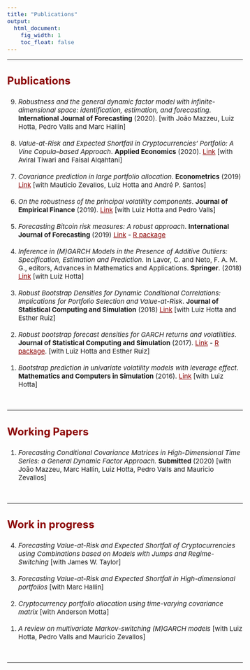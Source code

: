 ```yaml
---
title: "Publications"
output:
  html_document:
    fig_width: 1
    toc_float: false    
---
```


<style type="text/css">
.nav.navbar-nav.navbar-right a {
    color: white;
}
.navbar {
  background-color:maroon;
  border-color:black;
  icon-color:white;
}
.navbar-brand {
color:black!important;
}
body{ /* Normal  */
      font-size: 15px;
  }
h1.title {
  font-size: 32px;
}
h3 { /* Header 3 */
  font-size: 24px;
  color: DarkRed;
}
</style>

<style>
a:link {
    color: darkred;
}
a:visited {
    color: darkred;
}
a:hover {
    color: blue;
}
.column-f1{
  float: left;
  width: 20%;
  text-align: left;
}
.column-f2{
  float: right;
  width: 20%;
  text-align: right;
}
</style>

----

### **Publications**

<ol reversed>

<li> *Robustness and the general dynamic factor model with infinite-dimensional space: identification, estimation, and forecasting*. **International Journal of Forecasting** (2020). [with João Mazzeu, Luiz Hotta, Pedro Valls and Marc Hallin] \medskip </li>
</br>
<li> *Value-at-Risk and Expected Shortfall in Cryptocurrencies’ Portfolio: A Vine Copula–based Approach*. **Applied Economics** (2020).  [Link](https://www.tandfonline.com/doi/abs/10.1080/00036846.2019.1693023?journalCode=raec20) [with Aviral Tiwari and Faisal Alqahtani] \medskip </li>
</br>
<li> *Covariance prediction in large portfolio allocation*. **Econometrics** (2019)  [Link](https://www.mdpi.com/2225-1146/7/2/19) [with Mauticio Zevallos, Luiz Hotta and André P. Santos] \medskip </li>
</br>
<li> *On the robustness of the principal volatility components*. **Journal of Empirical Finance** (2019). [Link](https://www.sciencedirect.com/science/article/abs/pii/S0927539819300386) [with Luiz Hotta and Pedro Valls] \medskip </li>
</br>
<li> *Forecasting Bitcoin risk measures: A robust approach*. **International Journal of Forecasting** (2019) [Link](https://www.sciencedirect.com/science/article/abs/pii/S0169207019300184) - [R package](https://cran.r-project.org/web/packages/RobGARCHBoot/) \medskip </li> 
</br>
<li> *Inference in (M)GARCH Models in the Presence of Additive Outliers: Specification, Estimation and Prediction*. In Lavor, C. and Neto, F. A. M. G., editors, Advances in Mathematics and Applications. **Springer**. (2018) [Link](https://link.springer.com/chapter/10.1007/978-3-319-94015-1_8) [with Luiz Hotta] \medskip </li>
</br>
<li> *Robust Bootstrap Densities for Dynamic Conditional Correlations: Implications for Portfolio Selection and Value-at-Risk*. **Journal of Statistical Computing and Simulation** (2018) [Link](https://www.tandfonline.com/doi/abs/10.1080/00949655.2018.1462811?journalCode=gscs20) [with Luiz Hotta and Esther Ruiz] \medskip </li>
</br>
<li> *Robust bootstrap forecast densities for GARCH returns and volatilities*. **Journal of Statistical Computing and Simulation** (2017). [Link](https://www.tandfonline.com/doi/abs/10.1080/00949655.2017.1359601?journalCode=gscs20) - [R package](https://cran.r-project.org/web/packages/RobGARCHBoot/). [with Luiz Hotta and Esther Ruiz] \medskip </li>
</br>
<li> *Bootstrap prediction in univariate volatility models with leverage effect*. **Mathematics and Computers in Simulation** (2016). [Link](https://www.sciencedirect.com/science/article/abs/pii/S0378475415001330)  [with Luiz Hotta] \medskip </li>
</br>

</ol>
----

### **Working Papers**

<ol reversed>

<li> *Forecasting Conditional Covariance Matrices in High-Dimensional Time Series: a General Dynamic Factor Approach.* **Submitted** (2020) [with João Mazzeu, Marc Hallin, Luiz Hotta, Pedro Valls and Mauricio Zevallos] \medskip </li>
</br>

</ol>
---- 

### **Work in progress**

<ol reversed>

<li> *Forecasting Value-at-Risk and Expected Shortfall of Cryptocurrencies using Combinations based on Models with Jumps and Regime-Switching* [with James W. Taylor] \medskip </li>
</br>
<li> *Forecasting Value-at-Risk and Expected Shortfall in High-dimensional portfolios* [with Marc Hallin] \medskip </li>
</br>
<li> *Cryptocurrency portfolio allocation using time-varying covariance matrix* [with Anderson Motta] \medskip </li>
</br>
<li> *A review on multivariate Markov-switching (M)GARCH models* [with Luiz Hotta, Pedro Valls and Mauricio Zevallos] \medskip </li>
</br>

</ol>
---- 